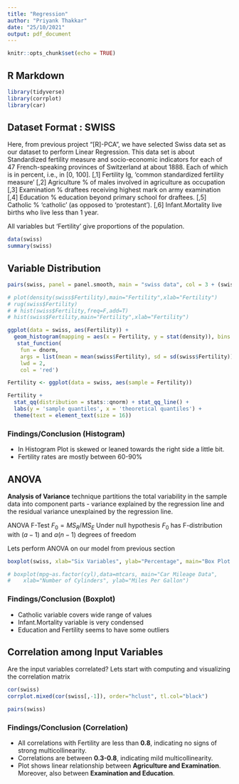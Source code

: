 ```yaml
---
title: "Regression"
author: "Priyank Thakkar"
date: "25/10/2021"
output: pdf_document
---
```


```r
knitr::opts_chunk$set(echo = TRUE)
```

## R Markdown

```r
library(tidyverse)
library(corrplot)
library(car)
```

## Dataset Format : SWISS

Here, from previous project "[R]-PCA", we have selected Swiss data set as our dataset to perform Linear Regression.
This data set is about Standardized fertility measure and socio-economic indicators for each of 47 French-speaking provinces of Switzerland at about 1888. Each of which is in percent, i.e., in [0, 100].
[,1]	Fertility	Ig, ‘common standardized fertility measure’
[,2]	Agriculture	% of males involved in agriculture as occupation
[,3]	Examination	% draftees receiving highest mark on army examination
[,4]	Education	% education beyond primary school for draftees.
[,5]	Catholic	% ‘catholic’ (as opposed to ‘protestant’).
[,6]	Infant.Mortality	live births who live less than 1 year.

All variables but ‘Fertility’ give proportions of the population.

```r
data(swiss)
summary(swiss)
```
## Variable Distribution

```r
pairs(swiss, panel = panel.smooth, main = "swiss data", col = 3 + (swiss$Catholic > 50))
```

```r
# plot(density(swiss$Fertility),main="Fertility",xlab="Fertility")
# rug(swiss$Fertility)
# # hist(swiss$Fertility,freq=F,add=T)
# hist(swiss$Fertility,main="Fertility",xlab="Fertility")
```

```r
ggplot(data = swiss, aes(Fertility)) + 
  geom_histogram(mapping = aes(x = Fertility, y = stat(density)), bins = 7) +
   stat_function(
    fun = dnorm, 
    args = list(mean = mean(swiss$Fertility), sd = sd(swiss$Fertility)), 
    lwd = 2, 
    col = 'red')

Fertility <- ggplot(data = swiss, aes(sample = Fertility))

Fertility + 
  stat_qq(distribution = stats::qnorm) + stat_qq_line() +
  labs(y = 'sample quantiles', x = 'theoretical quantiles') + 
  theme(text = element_text(size = 16))
```
### Findings/Conclusion (Histogram)

* In Histogram Plot is skewed or leaned towards the right side a little bit.
* Fertility rates are mostly between 60-90%

## ANOVA

**Analysis of Variance** technique partitions the total variability in the sample data into component parts - variance explained by the regression line and the residual variance unexplained by the regression line. 

ANOVA F-Test
$F_0 = MS_R/MS_E$
Under null hypothesis $F_0$ has F-distribution with $(a-1)$ and $a(n-1)$ degrees of freedom

Lets perform ANOVA on our model from previous section   

```r
boxplot(swiss, xlab="Six Variables", ylab="Percentage", main="Box Plot of Variables")

# boxplot(mpg~as.factor(cyl),data=mtcars, main="Car Mileage Data",
#    xlab="Number of Cylinders", ylab="Miles Per Gallon")
```
### Findings/Conclusion (Boxplot)

* Catholic variable covers wide range of values
* Infant.Mortality variable is very condensed
* Education and Fertility seems to have some outliers

## Correlation among Input Variables
Are the input variables correlated? Lets start with computing and visualizing the correlation matrix

```r
cor(swiss)
corrplot.mixed(cor(swiss[,-1]), order="hclust", tl.col="black")

pairs(swiss)
```
### Findings/Conclusion (Correlation)

* All correlations with Fertility are less than **0.8**, indicating no signs of strong multicollinearity.
* Correlations are between **0.3-0.8**, indicating mild multicollinearity.
* Plot shows linear relationship between **Agriculture and Examination**. Moreover, also between
**Examination and Education**.